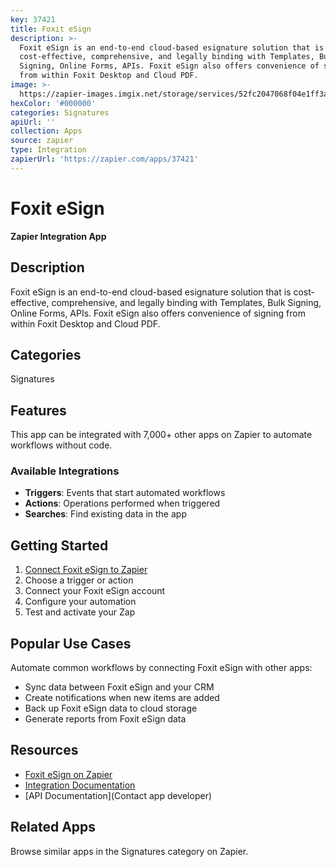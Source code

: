```yaml
---
key: 37421
title: Foxit eSign
description: >-
  Foxit eSign is an end-to-end cloud-based esignature solution that is
  cost-effective, comprehensive, and legally binding with Templates, Bulk
  Signing, Online Forms, APIs. Foxit eSign also offers convenience of signing
  from within Foxit Desktop and Cloud PDF.
image: >-
  https://zapier-images.imgix.net/storage/services/52fc2047068f04e1ff3a1d79709090ee.png?auto=format%2Ccompress&ixlib=python-3.0.0&q=50
hexColor: '#000000'
categories: Signatures
apiUrl: ''
collection: Apps
source: zapier
type: Integration
zapierUrl: 'https://zapier.com/apps/37421'
---
```

# Foxit eSign

**Zapier Integration App**

## Description

Foxit eSign is an end-to-end cloud-based esignature solution that is cost-effective, comprehensive, and legally binding with Templates, Bulk Signing, Online Forms, APIs. Foxit eSign also offers convenience of signing from within Foxit Desktop and Cloud PDF.

## Categories

Signatures

## Features

This app can be integrated with 7,000+ other apps on Zapier to automate workflows without code.

### Available Integrations

- **Triggers**: Events that start automated workflows
- **Actions**: Operations performed when triggered
- **Searches**: Find existing data in the app

## Getting Started

1. [Connect Foxit eSign to Zapier](https://zapier.com/apps/37421)
2. Choose a trigger or action
3. Connect your Foxit eSign account
4. Configure your automation
5. Test and activate your Zap

## Popular Use Cases

Automate common workflows by connecting Foxit eSign with other apps:

- Sync data between Foxit eSign and your CRM
- Create notifications when new items are added
- Back up Foxit eSign data to cloud storage
- Generate reports from Foxit eSign data

## Resources

- [Foxit eSign on Zapier](https://zapier.com/apps/37421)
- [Integration Documentation](https://zapier.com/apps/37421/integrations)
- [API Documentation](Contact app developer)

## Related Apps

Browse similar apps in the Signatures category on Zapier.
